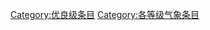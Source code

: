 {{catmore1|[[WikiProject:气象|WikiProject:气象]]}}
{{Articles by Quality|topic=气象|project=气象|format=TOC}}
{{empty category}}
[[Category:优良级条目|Category:优良级条目]]
[[Category:各等级气象条目|Category:各等级气象条目]]